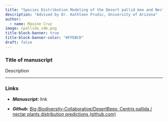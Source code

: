 ```yaml
---
title: "Species Distribution Modeling of the Desert pallid bee and Nectar Plants"
description: "Advised by Dr. Kathleen Prudic, University of Arizona"
author:
  - name: Maxine Cruz
image: cpallida_sdm.png
title-block-banner: true
title-block-banner-color: "#FFEBCD"
draft: false
---
```


### Title of manuscript

Description

------------------------------------------------------------------------

### Links

-   ***Manuscript*****:** link

-   ***Github*****:** [Big-Biodiversity-Collaborative/DesertBees: Centris pallida / nectar plants distribution predictions (github.com)](https://github.com/Big-Biodiversity-Collaborative/DesertBees)
